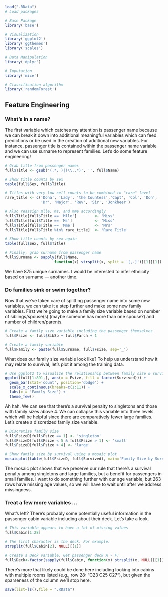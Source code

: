 ```r
load(".RData")
# Load packages

# Base Package
library('base')

# Visualization
library('ggplot2')
library('ggthemes')
library('scales')

# Data Manipulation
library('dplyr') 

# Imputation
library('mice') 

# Classification algorithm
library('randomForest') 
```


## Feature Engineering

### What’s in a name?

The first variable which catches my attention is passenger name because we can break it down into additional meaningful variables which can feed predictions or be used in the creation of additional new variables. For instance, passenger title is contained within the passenger name variable and we can use surname to represent families. Let’s do some feature engineering!

```r
# Grab title from passenger names
full$Title <- gsub('(.*, )|(\\..*)', '', full$Name)

# Show title counts by sex
table(full$Sex, full$Title)
```

```r
# Titles with very low cell counts to be combined to "rare" level
rare_title <- c('Dona', 'Lady', 'the Countess','Capt', 'Col', 'Don', 
                'Dr', 'Major', 'Rev', 'Sir', 'Jonkheer')

# Also reassign mlle, ms, and mme accordingly
full$Title[full$Title == 'Mlle']        <- 'Miss' 
full$Title[full$Title == 'Ms']          <- 'Miss'
full$Title[full$Title == 'Mme']         <- 'Mrs' 
full$Title[full$Title %in% rare_title]  <- 'Rare Title'

# Show title counts by sex again
table(full$Sex, full$Title)
```

```r
# Finally, grab surname from passenger name
full$Surname <- sapply(full$Name,  
                      function(x) strsplit(x, split = '[,.]')[[1]][1])
```

We have 875 unique surnames. I would be interested to infer ethnicity based on surname — another time.


### Do families sink or swim together?

Now that we’ve taken care of splitting passenger name into some new variables, we can take it a step further and make some new family variables. First we’re going to make a family size variable based on number of siblings/spouse(s) (maybe someone has more than one spouse?) and number of children/parents.

```r
# Create a family size variable including the passenger themselves
full$Fsize <- full$SibSp + full$Parch + 1

# Create a family variable 
full$Family <- paste(full$Surname, full$Fsize, sep='_')
```

What does our family size variable look like? To help us understand how it may relate to survival, let’s plot it among the training data.

```r
# Use ggplot2 to visualize the relationship between family size & survival
ggplot(full[1:891,], aes(x = Fsize, fill = factor(Survived))) +
  geom_bar(stat='count', position='dodge') +
  scale_x_continuous(breaks=c(1:11)) +
  labs(x = 'Family Size') +
  theme_few()
```


Ah hah. We can see that there’s a survival penalty to singletons and those with family sizes above 4. We can collapse this variable into three levels which will be helpful since there are comparatively fewer large families. Let’s create a discretized family size variable.

```r
# Discretize family size
full$FsizeD[full$Fsize == 1] <- 'singleton'
full$FsizeD[full$Fsize < 5 & full$Fsize > 1] <- 'small'
full$FsizeD[full$Fsize > 4] <- 'large'

# Show family size by survival using a mosaic plot
mosaicplot(table(full$FsizeD, full$Survived), main='Family Size by Survival', shade=TRUE)
```
The mosaic plot shows that we preserve our rule that there’s a survival penalty among singletons and large families, but a benefit for passengers in small families. I want to do something further with our age variable, but 263 rows have missing age values, so we will have to wait until after we address missingness.

### Treat a few more variables …

What’s left? There’s probably some potentially useful information in the passenger cabin variable including about their deck. Let’s take a look.

```r
# This variable appears to have a lot of missing values
full$Cabin[1:28]
```

```r
# The first character is the deck. For example:
strsplit(full$Cabin[2], NULL)[[1]]
```

```r
# Create a Deck variable. Get passenger deck A - F:
full$Deck<-factor(sapply(full$Cabin, function(x) strsplit(x, NULL)[[1]][1]))
```

There’s more that likely could be done here including looking into cabins with multiple rooms listed (e.g., row 28: “C23 C25 C27”), but given the sparseness of the column we’ll stop here.

```r
save(list=ls(),file = ".RData")
```